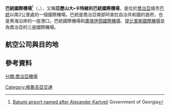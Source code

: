 {{Infobox Airport 
| airport_name = <center>巴統國際機場<br><small>Alexander Kartveli Batumi International Airport</small></center>
| photo        = Batumi Airport Karakas-2.jpg
| IATA         = BUS
| ICAO         = UGSB
| type         = [[民用航空|民用]] 
| run by       = 
| city-served  = [[喬治亞|喬治亞]][[巴统|巴统]]、[[土耳其|土耳其]][[阿爾特溫|阿爾特溫]]
| elevation    = 
| website      = [http://www.batumiairport.com/en-EN/Pages/Main.aspx www.batumiairport.com]
| coordinates  = 
| metric-elev  = 
| metric-rwy   = 
| r1-number    = 13/31
| r1-length-f  = 8,202	
| r1-length-m  = 2,500	
| r1-surface   = [[瀝青|瀝青]]
| stat-year    = 
| stat1-header = 旅客流量
| stat1-data = 
| stat2-header = 航班起降量
| stat2-data = 
| footnotes    = 
}}
'''巴統國際機場'''<ref>[http://gov.ge/index.php?lang_id=GEO&sec_id=406&info_id=51191 Batumi airport named after Alexander Kartveli] {{Wayback|url=http://gov.ge/index.php?lang_id=GEO&sec_id=406&info_id=51191 |date=20180115184605 }} Government of Georgia</ref>（{{lang-ka|ბათუმის ალექსანდრე ქართველის სახელობის საერთაშორისო აეროპორტი}}，{{Airport codes|BUS|UGSB}}），又稱'''亞歷山大•卡特維利巴統國際機場'''，是位於[[喬治亞|喬治亞]]城市[[巴統|巴統]]以南2公里處的一個國際機場。巴統是喬治亞南部阿查拉自治共和國的首府，也是黑海沿岸的一座港口。巴統國際機場和[[庫塔伊西國際機場|庫塔伊西國際機場]]、[[提比里斯國際機場|提比里斯國際機場]]並為喬治亞的三座國際機場。
==航空公司與目的地==
{{Airport-dest-list
|{{flagicon|UAE}}[[阿拉伯航空|阿拉伯航空]]|'''季節性：'''[[沙迦國際機場|沙迦]]
|{{flagicon|UKR}}{{link-en|安達航空|Anda Air}}|'''季節性：'''[[基輔國際機場|基輔-祖哈尼]]
|{{flagicon|IRN}}[[ATA航空_(伊朗)|伊朗ATA航空]]|'''包機：'''[[伊玛目霍梅尼国际机场|德黑蘭-伊瑪目何梅尼]]
|{{flagicon|BLR}}[[白俄羅斯航空|白俄羅斯航空]]|'''季節性：'''[[明斯克国际机场|明斯克]]
|{{flagicon|UKR}}{{link-en|布拉沃航空|Bravo Airways}}|'''季節性：'''[[基輔國際機場|基輔-祖哈尼]]
|{{flagicon|UAE}}[[杜拜航空|杜拜航空]]|'''季節性：'''[[迪拜国际机场|杜拜]]
|{{flagicon|GEO}}[[喬治亞航空|喬治亞航空]]|[[伏努科沃國際機場|莫斯科-伏努科沃]]、[[第比利斯国际机场|第比利斯]]<br>'''季節性：'''[[沙希德·哈希米内贾德国际机场|馬什哈德]]、[[伊玛目霍梅尼国际机场|德黑蘭-伊瑪目何梅尼]]、[[本-古里安国际机场|特拉维夫-本·古里安]]
|{{flagicon|RUS}}[[北方航空_(俄羅斯)|俄羅斯北方航空]]|'''季節性：'''[[普爾科沃機場|聖彼得堡]]
|{{flagicon|RUS}}{{link-en|北星航空|NordStar}}|'''季節性包機：'''[[莫斯科多莫杰多沃机场|莫斯科-多莫傑多沃]]
|{{flagicon|RUS}}[[紅翼航空|紅翼航空]]|'''季節性：'''[[莫斯科多莫杰多沃机场|莫斯科-多莫傑多沃]]
|{{flagicon|JOR}}[[皇翼航空|皇翼航空]]|'''季節性：'''[[阿勒娅王后国际机场|安曼]]
|{{flagicon|RUS}}[[西伯利亞航空|西伯利亞航空]]|[[莫斯科多莫杰多沃机场|莫斯科-多莫傑多沃]]
|{{flagicon|KAZ}}[[斯卡特航空|斯卡特航空]]|'''季節性：'''{{tsl|en|Aktau Airport|阿克套机场|阿克套}}
|{{flagicon|RUS}}[[謝維爾斯塔爾航空|謝維爾斯塔爾航空]]|'''季節性：'''{{tsl|en|Cherepovets Airport|切列波韋茨机场|切列波韋茨}}
|{{flagicon|LTU}}[[小星球航空|小星球航空]]|'''季節性：'''[[华沙肖邦机场|華沙-蕭邦]]
|{{flagicon|ISR}}{{link-en|太陽國際航空|Sun d'Or}}<br>由[[以色列航空|以色列航空]]營運|[[本-古里安国际机场|特拉维夫-本·古里安]]
|{{flagicon|TUR}}[[土耳其航空|土耳其航空]]|[[伊斯坦堡阿塔圖爾克機場|伊斯坦堡-阿塔圖爾克]]
|{{flagicon|UKR}}[[烏克蘭國際航空|烏克蘭國際航空]]|'''季節性：'''[[扎波羅熱國際機場|扎波羅熱]]
|{{flagicon|RUS}}[[烏拉爾航空|烏拉爾航空]]|'''季節性：'''[[莫斯科多莫杰多沃机场|莫斯科-多莫傑多沃]]、[[普爾科沃機場|聖彼得堡]]、[[科利佐沃國際機場|葉卡捷琳堡]]
|{{flagicon|LBN}}{{link-en|黎巴嫩之翼|Wings of Lebanon}}|'''季節性包機：'''[[贝鲁特-拉菲克·哈里里国际机场|貝魯特]]
|{{flagicon|UKR}}Yanair|'''季節性：'''{{tsl|en|Lviv Danylo Halytskyi International Airport|利沃夫国际机场|利沃夫}}（2018年6月8日開辦）、[[基輔國際機場|基輔-祖哈尼]]、[[敖德薩國際機場|敖德薩]]
}}

==參考資料==
{{reflist}}
[[Category:格魯吉亞交通|Category:格魯吉亞交通]]
[[分類:喬治亞機場|分類:喬治亞機場]]